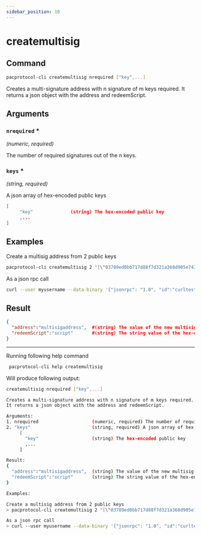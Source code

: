 ```yaml
---
sidebar_position: 10
---
```


# createmultisig
## Command

```bash
pacprotocol-cli createmultisig nrequired ["key",...]
```

Creates a multi-signature address with n signature of m keys required.
It returns a json object with the address and redeemScript.



## Arguments

### `nrequired` <span class='asterisk'>*</span>
*(numeric, required)*

The number of required signatures out of the n keys.


### `keys` <span class='asterisk'>*</span>
*(string, required)*

A json array of hex-encoded public keys
     

```json
[
     "key"              (string) The hex-encoded public key
     ,...
]
```




## Examples


Create a multisig address from 2 public keys

```bash
pacprotocol-cli createmultisig 2 "[\"03789ed0bb717d88f7d321a368d905e7430207ebbd82bd342cf11ae157a7ace5fd\",\"03dbc6764b8884a92e871274b87583e6d5c2a58819473e17e107ef3f6aa5a61626\"]"
```



As a json rpc call

```bash
curl --user myusername --data-binary '{"jsonrpc": "1.0", "id":"curltest", "method": "createmultisig", "params": [2, "[\"03789ed0bb717d88f7d321a368d905e7430207ebbd82bd342cf11ae157a7ace5fd\",\"03dbc6764b8884a92e871274b87583e6d5c2a58819473e17e107ef3f6aa5a61626\"]"] }' -H 'content-type: text/plain;' http://127.0.0.1:1111/
```
## Result
```json
{
  "address":"multisigaddress",  #(string) The value of the new multisig address.
  "redeemScript":"script"       #(string) The string value of the hex-encoded redemption script.
}
```


___

Running following help command
```bash
 pacprotocol-cli help createmultisig
```
Will produce following output:


```bash
createmultisig nrequired ["key",...]

Creates a multi-signature address with n signature of m keys required.
It returns a json object with the address and redeemScript.

Arguments:
1. nrequired                    (numeric, required) The number of required signatures out of the n keys.
2. "keys"                       (string, required) A json array of hex-encoded public keys
     [
       "key"                    (string) The hex-encoded public key
       ,...
     ]

Result:
{
  "address":"multisigaddress",  (string) The value of the new multisig address.
  "redeemScript":"script"       (string) The string value of the hex-encoded redemption script.
}

Examples:

Create a multisig address from 2 public keys
> pacprotocol-cli createmultisig 2 "[\"03789ed0bb717d88f7d321a368d905e7430207ebbd82bd342cf11ae157a7ace5fd\",\"03dbc6764b8884a92e871274b87583e6d5c2a58819473e17e107ef3f6aa5a61626\"]"

As a json rpc call
> curl --user myusername --data-binary '{"jsonrpc": "1.0", "id":"curltest", "method": "createmultisig", "params": [2, "[\"03789ed0bb717d88f7d321a368d905e7430207ebbd82bd342cf11ae157a7ace5fd\",\"03dbc6764b8884a92e871274b87583e6d5c2a58819473e17e107ef3f6aa5a61626\"]"] }' -H 'content-type: text/plain;' http://127.0.0.1:1111/

```

